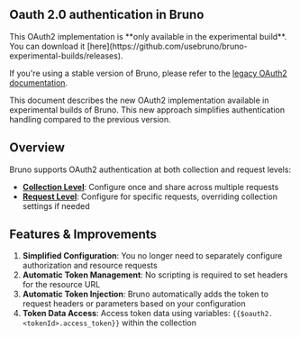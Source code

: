 
## Oauth 2.0 authentication in Bruno

<Callout type="warning" emoji="">  
  This OAuth2 implementation is **only available in the experimental build**. You can download it [here](https://github.com/usebruno/bruno-experimental-builds/releases).

If you're using a stable version of Bruno, please refer to the [legacy OAuth2 documentation](/auth/oauth2/overview).

</Callout>

This document describes the new OAuth2 implementation available in experimental builds of Bruno. This new approach simplifies authentication handling compared to the previous version.

## Overview

Bruno supports OAuth2 authentication at both collection and request levels:

- **[Collection Level](/auth/oauth2-experimental/collection-level-configuration)**: Configure once and share across multiple requests
- **[Request Level](/auth/oauth2-experimental/request-level-configuration)**: Configure for specific requests, overriding collection settings if needed

## Features & Improvements

1. **Simplified Configuration**: You no longer need to separately configure authorization and resource requests
2. **Automatic Token Management**: No scripting is required to set headers for the resource URL
3. **Automatic Token Injection**: Bruno automatically adds the token to request headers or parameters based on your configuration
4. **Token Data Access**: Access token data using variables: `{{$oauth2.<tokenId>.access_token}}` within the collection

<br />
<br />
<br />
